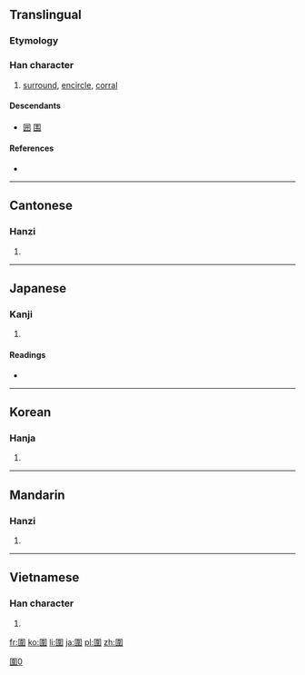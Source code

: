 {{also|囲|围}}
==Translingual==
{{ja-forms|[[囲]]|[[围]]|[[Special:PrefixIndex/圍|圍]]}}

===Etymology===
{{Han compound|囗|t1=enclosure|韋|ls=psc}}

===Han character===
{{Han char|rn=31|rad=囗|as=09|sn=12|four=6050<sub>6</sub>|canj=田木一手 (WDMQ)}}

# [[surround]], [[encircle]], [[corral]]

====Descendants====
* [[囲]] [[围]]

====References====
* {{Han ref|kx=0220.010|dkj=04806|dj=0451.040|hdz=10722.140|uh=570D|ud=22285|bh=B3F2|bd=46066}}

----

==Cantonese==

===Hanzi===
{{yue-hanzi|jyut=|y=wai4|sim=围}}

# {{defn|lang=yue|sort=囗09}}

----

==Japanese==

===Kanji===
{{ja-kanji|grade=|rs=囗09}}

# {{defn|lang=ja|sort=囗09}}

====Readings====
* {{ja-readings|on=[[い]] (i)|kun=[[かこむ]] (kakomu)}}

----

==Korean==

===Hanja===
{{ko-hanja|hangeul=위|eumhun=둘레,에워쌀|rv=wi|mr=wi}}

# {{defn|lang=ko|sort=囗09}}

----

==Mandarin==

===Hanzi===
{{cmn-hanzi|sim=围|pin=[[huán]] ([[huan2]]), [[wéi]] ([[wei2]])|wg=huan<sup>2</sup>, wei<sup>2</sup>}}

# {{defn|lang=cmn|sort=囗09}}

[[Category:CJKV characters simplified differently in Japan and China|圍0]]

----

==Vietnamese==

===Han character===
{{vi-hantu|[[vi]], [[vè]], [[vây]], [[vầy]], [[ví]]|rs=囗09}}

# {{defn|lang=vi|sort=囗09}}

[[fr:圍]]
[[ko:圍]]
[[li:圍]]
[[ja:圍]]
[[pl:圍]]
[[zh:圍]]